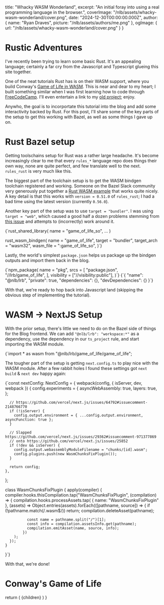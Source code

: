 
  title: "Whacky WASM Wonderland",
  excerpt:
    "An initial foray into using a real programming language in the browser.",
  coverImage: "/nlb/assets/whacky-wasm-wonderland/cover.png",
  date: "2024-12-30T00:00:00.000Z",
  author: {
    name: "Ryan Draves",
    picture: "/nlb/assets/authors/me.png"
  },
  ogImage: {
    url: "/nlb/assets/whacky-wasm-wonderland/cover.png"
  }
}

# Rustic Adventures

I've recently been trying to learn some basic Rust. It's an appealing language; certainly a far cry from the Javascript and Typescript glueing this site together.

One of the neat tutorials Rust has is on their WASM support, where you build Conway's [Game of Life in WASM](https://rustwasm.github.io/docs/book/game-of-life/introduction.html). This is near and dear to my heart; I built something similar when I was first learning how to code through [FreeCodeCamp](https://www.freecodecamp.org/). I'll even entertain a link to my [old project](https://codepen.io/RyanDraves/pen/BdmmqV); enjoy.

Anywho, the goal is to incorportate this tutorial into the blog and add some interactivity backed by Rust. For this post, I'll share some of the key parts of the setup to get this working with Bazel, as well as some things I gave up on.

# Rust Bazel setup

Getting toolschains setup for Rust was a rather large headache. It's become increasingly clear to me that every `rules_*` language repo does things their own way, none are quite perfect, and few translate well to the next. `rules_rust` is very much like this.

The biggest part of the toolchain setup is to get the WASM bindgen toolchain registered and working. Someone on the Bazel Slack community very generously put together a [Rust WASM example](https://github.com/bazelbuild/rules_rust/pull/2914) that works quite nicely. A key detail is that this works with `version = 0.51.0` of `rules_rust`; I had a bad time using the latest version (currently `0.56.0`).

Another key part of the setup was to use `target = "bundler"`. I was using `target = "web"`, which caused a good half a dozen problems stemming from [this issue](https://github.com/vercel/next.js/issues/27083) and attempts to (incorrectly) work around it.

<CodeBlock lang="python" name="BUILD">
{`rust_shared_library(
    name = "game_of_life_so",
    ...
)

rust_wasm_bindgen(
    name = "game_of_life",
    target = "bundler",
    target_arch = "wasm32",
    wasm_file = ":game_of_life_so",
)`}
</CodeBlock>

Lastly, the world's simplest `package.json` helps us package up the bindgen outputs and import them back in the blog.

<CodeBlock lang="python" name="BUILD">
{`npm_package(
    name = "pkg",
    srcs = [
        "package.json",
        "//lrb/game_of_life",
    ],
    visibility = ["//visibility:public"],
)`}
</CodeBlock>

<CodeBlock lang="json" name="package.json">
{`{
    "name": "@nlb/lrb",
    "private": true,
    "dependencies": {},
    "devDependencies": {}
}`}
</CodeBlock>

With that, we're ready to hop back into Javascript land (skipping the obvious step of implementing the tutorial).

# WASM -> NextJS Setup

With the prior setup, there's little we need to do on the Bazel side of things for the Blog frontend. We can add `"@nlb/lrb": "workspace:*"` as a dependency, use the dependency in our `ts_project` rule, and start importing the WASM module.

<CodeBlock lang="typescript" name="game-of-life.tsx">
{`import * as wasm from "@nlb/lrb/game_of_life/game_of_life";
</CodeBlock>

The tougher part of the setup is getting `next.config.ts` to play nice with the WASM module. After a few rabbit holes I found these settings got `next build` & `next dev` happy again:

<CodeBlock lang="typescript" name="next.config.ts">
{`const nextConfig: NextConfig = {
    webpack(config, { isServer, dev, webpack }) {
      config.experiments = {
        asyncWebAssembly: true,
        layers: true,
      };

      // https://github.com/vercel/next.js/issues/64792#issuecomment-2148766770
      if (!isServer) {
        config.output.environment = { ...config.output.environment, asyncFunction: true };
      }

      // Slapped https://github.com/vercel/next.js/issues/29362#issuecomment-971377869
      // onto https://github.com/vercel/next.js/issues/25852
      if (!dev && isServer) {
        config.output.webassemblyModuleFilename = "chunks/[id].wasm";
        config.plugins.push(new WasmChunksFixPlugin());
      }

      return config;
    },
};

class WasmChunksFixPlugin {
    apply(compiler) {
      compiler.hooks.thisCompilation.tap("WasmChunksFixPlugin", (compilation) => {
        compilation.hooks.processAssets.tap(
          { name: "WasmChunksFixPlugin" },
          (assets) =>
            Object.entries(assets).forEach(([pathname, source]) => {
              if (!pathname.match(/\.wasm$/)) return;
              compilation.deleteAsset(pathname);

              const name = pathname.split("/")[1];
              const info = compilation.assetsInfo.get(pathname);
              compilation.emitAsset(name, source, info);
            })
        );
      });
    }
}`}
</CodeBlock>

With that, we're done!

# Conway's Game of Life

<GameOfLife />

  return (
    <MdxLayout metadata={metadata}>
      {children}
    </MdxLayout>
  )
}
